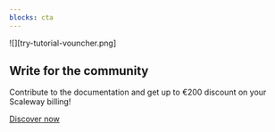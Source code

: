 ```yaml
---
blocks: cta
---
```


![][try-tutorial-vouncher.png]

## Write for the community

Contribute to the documentation and get up to €200 discount on your Scaleway billing!

[Discover now](https://github.com/scaleway/docs-content/issues)